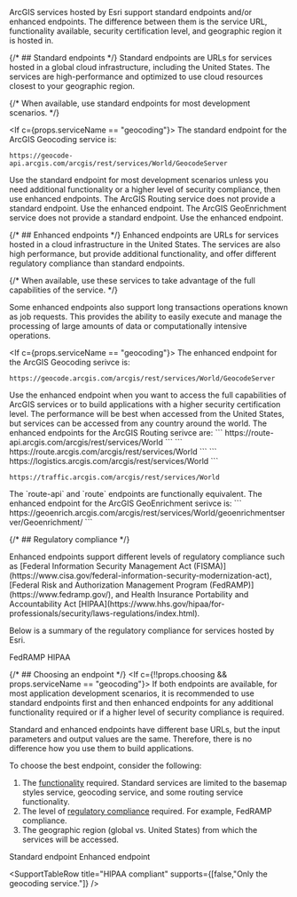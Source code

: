 <If c={!!props.intro}>
ArcGIS services hosted by Esri support <Term term="standard endpoint">standard endpoints</Term> and/or <Term term="enhanced endpoint">enhanced endpoints</Term>. The difference between them is the service URL, functionality available, security certification level, and geographic region it is hosted in. 

</If>

{/* ## Standard endpoints */}
<If c={!!props.standard}>
Standard endpoints are URLs for services hosted in a global cloud infrastructure, including the United States. The services are high-performance and optimized to use cloud resources closest to your geographic region. 

{/* When available, use standard endpoints for most development scenarios. */}

<If c={props.serviceName == "geocoding"}>
The standard endpoint for the ArcGIS Geocoding service is:
```
https://geocode-api.arcgis.com/arcgis/rest/services/World/GeocodeServer
```
<Note type="tip">
Use the standard endpoint for most development scenarios unless you need additional functionality or a higher level of security compliance, then use enhanced endpoints.
</Note>
</If>
<If c={props.serviceName == "routing"}>
The ArcGIS Routing service does not provide a standard endpoint. Use the enhanced endpoint.
</If>
<If c={props.serviceName == "GeoEnrichment"}>
The ArcGIS GeoEnrichment service does not provide a standard endpoint. Use the enhanced endpoint.
</If>

</If>

{/* ## Enhanced endpoints */}
<If c={!!props.enhanced}>
Enhanced endpoints are URLs for services hosted in a cloud infrastructure in the United States. The services are also high performance, but provide additional functionality, and offer different regulatory compliance than standard endpoints. 

{/* When available, use these services to take advantage of the full capabilities of the service. */}

Some enhanced endpoints also support long transactions operations known as <Term term="job request">job requests</Term>. This provides the ability to easily execute and manage the processing of large amounts of data or computationally intensive operations.

<If c={props.serviceName == "geocoding"}>
The enhanced endpoint for the ArcGIS Geocoding serivce is:
```
https://geocode.arcgis.com/arcgis/rest/services/World/GeocodeServer
```
<Note type="tip">
Use the enhanced endpoint when you want to access the full capabilities of ArcGIS services or to build applications with a higher security certification level. The performance will be best when accessed from the United States, but services can be accessed from any country around the world.
</Note>
</If>
<If c={props.serviceName == "routing"}>
The enhanced endpoints for the ArcGIS Routing serivce are:
```
https://route-api.arcgis.com/arcgis/rest/services/World
```
```
https://route.arcgis.com/arcgis/rest/services/World
```
```
https://logistics.arcgis.com/arcgis/rest/services/World
```

```
https://traffic.arcgis.com/arcgis/rest/services/World
```

<Note>
The `route-api` and `route` endpoints are functionally equivalent.
</Note>
</If>
<If c={props.serviceName == "GeoEnrichment"}>
The enhanced endpoint for the ArcGIS GeoEnrichment serivce is:
```
https://geoenrich.arcgis.com/arcgis/rest/services/World/geoenrichmentserver/Geoenrichment/
```
</If>

</If>

{/* ## Regulatory compliance */}

<If c={!!props.regulartoryCompliance}>
Enhanced endpoints support different levels of regulatory compliance such as [Federal Information Security Management Act (FISMA)](https://www.cisa.gov/federal-information-security-modernization-act), [Federal Risk and Authorization Management Program (FedRAMP)](https://www.fedramp.gov/), and Health Insurance Portability and Accountability Act [HIPAA](https://www.hhs.gov/hipaa/for-professionals/security/laws-regulations/index.html). 

Below is a summary of the regulatory compliance for services hosted by Esri.

<SupportTable>
  <SupportTableHeader>FedRAMP</SupportTableHeader>
  <SupportTableHeader>HIPAA</SupportTableHeader>
  <SupportTableRow
    title="Basemap styles service"
    href="xref://site.rest/basemap-styles-service-v2/"
    supports={[false,false]}
  />
  <SupportTableRow
    title="Static basemap tiles service"
    href="DEVSITE/rest/static-basemap-tiles/"
    supports={[false,false]}
  />
  <SupportTableRow
    title="Geocoding service"
    href="DEVSITE/rest/geocode/api-reference/overview-world-geocoding-service.htm"
    supports={[true,"Only for geocoding addresses and places within the United States."]}
  />
  <SupportTableRow
    title="Routing service"
    href="DEVSITE/rest/network/api-reference/overview-of-network-analysis-services.htm"
    supports={[true,false]}
  />
  <SupportTableRow
    title="GeoEnrichment service"
    href="DEVSITE/rest/geoenrichment/api-reference/geoenrichment-service-overview.htm"
    supports={[true,false]}
  />
  <SupportTableRow
    title="Elevation service"
    href="DEVSITE/rest/geoenrichment/api-reference/elevation.htm"
    supports={[false,false]}
  />
  <SupportTableRow
    title="Spatial analysis service"
    href="DEVSITE/rest/analysis/api-reference/getting-started.htm"
    supports={[true,false]}
  />
  <SupportTableRow
    title="Portal service"
    href="DEVSITE/rest/users-groups-and-items/working-with-users-groups-and-items/"
    supports={[true,false]}
  />
  <SupportTableRow
    title="Feature service"
    href="DEVSITE/rest/services-reference/enterprise/feature-service/"
    supports={[true,false]}
  />
  <SupportTableRow
    title="Vector tile service"
    href="DEVSITE/rest/services-reference/enterprise/vector-tile-service/"
    supports={[true,false]}
  />
  <SupportTableRow
    title="Map tile service"
    href="DEVSITE/rest/services-reference/enterprise/map-tile/"
    supports={[true,false]}
  />
</SupportTable>

</If>

{/* ## Choosing an endpoint */}
<If c={!!props.choosing && props.serviceName == "geocoding"}>
If both endpoints are available, for most application development scenarios, it is recommended to use <Term term="standard endpoint">standard endpoints</Term> first and then <Term term="enhanced endpoint">enhanced endpoints </Term> for any additional functionality required or if a higher level of security compliance is required.

Standard and enhanced endpoints have different base URLs, but the input parameters and output values are the same. Therefore, there is no difference how you use them to build applications.

To choose the best endpoint, consider the following:

1. The [functionality](#functionality-and-availability) required. Standard services are limited to the basemap styles service, geocoding service, and some routing service functionality.
2. The level of [regulatory compliance](#regulatory-compliance) required. For example, FedRAMP compliance.
3. The geographic region (global vs. United States) from which the services will be accessed. 

<SupportTable>
  <SupportTableHeader>Standard endpoint</SupportTableHeader>
  <SupportTableHeader>Enhanced endpoint</SupportTableHeader>
  
  <SupportTableRow
    title="HTTPS"
    supports={[true,true]}
  />
  <SupportTableRow
    title="ArcGIS REST API"
    supports={[true,true]}
  />
  <SupportTableRow
    title="API keys"
    supports={[true,true]}
  />
  <SupportTableRow
    title="OAuth 2.0"
    supports={[true,true]}
  />
  <SupportTableRow
    title="Unique URL endpoints"
    supports={[true,true]}
  />
  <SupportTableRow
    title="Direct requests"
    supports={[true,true]}
  />
  <SupportTableRow
    title="Job requests"
    supports={[false,true]}
  />
  <SupportTableRow
    title="Hosted globally"
    supports={[true,false]}
  />
  <SupportTableRow
    title="Hosted in the United States"
    supports={[true,true]}
  />
  <SupportTableRow
    title="FISMA compliant"
    supports={[false,true]}
  />
  <SupportTableRow
    title="FedRAMP compliant"
    supports={[false,true]}
  />
  <SupportTableRow
    title="HIPAA compliant"
    supports={[false,"Only the geocoding service."]}
  />
  <SupportTableRow
    title="ArcGIS Location Platform"
    supports={[true,true]}
  />
  <SupportTableRow
    title="ArcGIS Online"
    supports={[true,true]}
  />
</SupportTable>

<TopicPagination />

</If>


